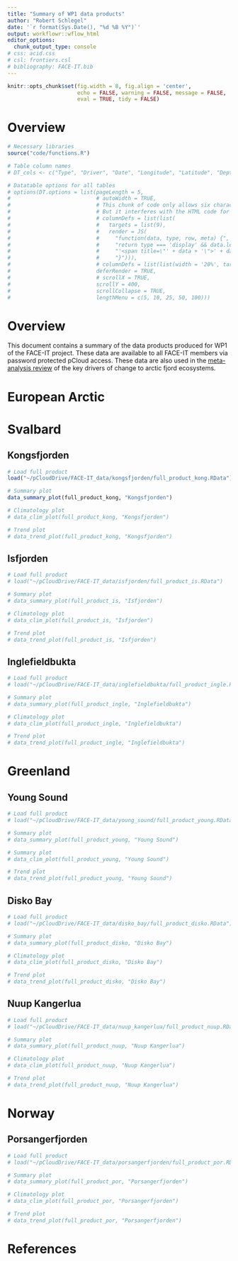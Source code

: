 ```yaml
---
title: "Summary of WP1 data products"
author: "Robert Schlegel"
date: '`r format(Sys.Date(), "%d %B %Y")`'
output: workflowr::wflow_html
editor_options:
  chunk_output_type: console
# css: acid.css
# csl: frontiers.csl
# bibliography: FACE-IT.bib
---
```


```r
knitr::opts_chunk$set(fig.width = 8, fig.align = 'center',
                      echo = FALSE, warning = FALSE, message = FALSE, 
                      eval = TRUE, tidy = FALSE)
```

<center>
<!-- ![](assets/FACE-IT_Logo_900.png){ width=70% } -->
</center>

# Overview

```r
# Necessary libraries
source("code/functions.R")

# Table column names
# DT_cols <- c("Type", "Driver", "Date", "Longitude", "Latitude", "Depth", "Files", "Link", "Reference", "Notes")

# Datatable options for all tables
# options(DT.options = list(pageLength = 5,
#                           # autoWidth = TRUE,
#                           # This chunk of code only allows six characters to be shown in a column
#                           # But it interferes with the HTML code for popups and links
#                           # columnDefs = list(list(
#                           #   targets = list(9),
#                           #   render = JS(
#                           #     "function(data, type, row, meta) {",
#                           #     "return type === 'display' && data.length > 6 ?",
#                           #     "'<span title=\"' + data + '\">' + data.substr(0, 6) + '...</span>' : data;",
#                           #     "}"))),
#                           # columnDefs = list(list(width = '20%', targets = c(2))),
#                           deferRender = TRUE,
#                           # scrollX = TRUE,
#                           scrollY = 400,
#                           scrollCollapse = TRUE,
#                           lengthMenu = c(5, 10, 25, 50, 100)))
```

# Overview

This document contains a summary of the data products produced for WP1 of the FACE-IT project. These data are available to all FACE-IT members via password protected pCloud access. These data are also used in the [meta-analysis review](https://face-it-project.github.io/WP1/review.html) of the key drivers of change to arctic fjord ecosystems.

# European Arctic


# Svalbard


## Kongsfjorden

```r
# Load full product
load("~/pCloudDrive/FACE-IT_data/kongsfjorden/full_product_kong.RData")

# Summary plot
data_summary_plot(full_product_kong, "Kongsfjorden")
```

```r
# Climatology plot
# data_clim_plot(full_product_kong, "Kongsfjorden")
```

```r
# Trend plot
# data_trend_plot(full_product_kong, "Kongsfjorden")
```

## Isfjorden

```r
# Load full product
# load("~/pCloudDrive/FACE-IT_data/isfjorden/full_product_is.RData")

# Summary plot
# data_summary_plot(full_product_is, "Isfjorden")

# Climatology plot
# data_clim_plot(full_product_is, "Isfjorden")

# Trend plot
# data_trend_plot(full_product_is, "Isfjorden")
```


## Inglefieldbukta

```r
# Load full product
# load("~/pCloudDrive/FACE-IT_data/inglefieldbukta/full_product_ingle.RData")

# Summary plot
# data_summary_plot(full_product_ingle, "Inglefieldbukta")

# Climatology plot
# data_clim_plot(full_product_ingle, "Inglefieldbukta")

# Trend plot
# data_trend_plot(full_product_ingle, "Inglefieldbukta")
```


# Greenland

## Young Sound

```r
# Load full product
# load("~/pCloudDrive/FACE-IT_data/young_sound/full_product_young.RData")

# Summary plot
# data_summary_plot(full_product_young, "Young Sound")

# Summary plot
# data_clim_plot(full_product_young, "Young Sound")

# Trend plot
# data_trend_plot(full_product_young, "Young Sound")
```


## Disko Bay

```r
# Load full product
# load("~/pCloudDrive/FACE-IT_data/disko_bay/full_product_disko.RData")

# Summary plot
# data_summary_plot(full_product_disko, "Disko Bay")

# Climatology plot
# data_clim_plot(full_product_disko, "Disko Bay")

# Trend plot
# data_trend_plot(full_product_disko, "Disko Bay")
```


## Nuup Kangerlua

```r
# Load full product
# load("~/pCloudDrive/FACE-IT_data/nuup_kangerlua/full_product_nuup.RData")

# Summary plot
# data_summary_plot(full_product_nuup, "Nuup Kangerlua")

# Climatology plot
# data_clim_plot(full_product_nuup, "Nuup Kangerlua")

# Trend plot
# data_trend_plot(full_product_nuup, "Nuup Kangerlua")
```


# Norway

## Porsangerfjorden

```r
# Load full product
# load("~/pCloudDrive/FACE-IT_data/porsangerfjorden/full_product_por.RData")

# Summary plot
# data_summary_plot(full_product_por, "Porsangerfjorden")

# Climatology plot
# data_clim_plot(full_product_por, "Porsangerfjorden")

# Trend plot
# data_trend_plot(full_product_por, "Porsangerfjorden")
```


# References

